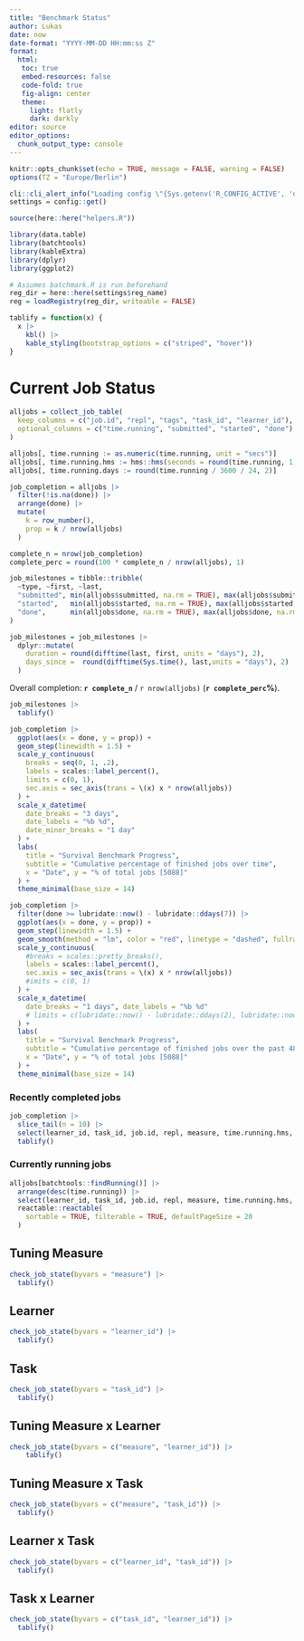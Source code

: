 ```yaml
---
title: "Benchmark Status"
author: Lukas
date: now
date-format: "YYYY-MM-DD HH:mm:ss Z"
format: 
  html:
   toc: true
   embed-resources: false
   code-fold: true
   fig-align: center
   theme:
     light: flatly
     dark: darkly
editor: source
editor_options: 
  chunk_output_type: console
---
```


```r
knitr::opts_chunk$set(echo = TRUE, message = FALSE, warning = FALSE)
options(TZ = "Europe/Berlin")

cli::cli_alert_info("Loading config \"{Sys.getenv('R_CONFIG_ACTIVE', 'default')}\"")
settings = config::get()

source(here::here("helpers.R"))

library(data.table)
library(batchtools)
library(kableExtra)
library(dplyr)
library(ggplot2)

# Assumes batchmark.R is run beforehand
reg_dir = here::here(settings$reg_name)
reg = loadRegistry(reg_dir, writeable = FALSE)

tablify = function(x) {
  x |>
    kbl() |>
    kable_styling(bootstrap_options = c("striped", "hover"))
}
```

# Current Job Status

```r
alljobs = collect_job_table(
  keep_columns = c("job.id", "repl", "tags", "task_id", "learner_id"),
  optional_columns = c("time.running", "submitted", "started", "done")
)

alljobs[, time.running := as.numeric(time.running, unit = "secs")]
alljobs[, time.running.hms := hms::hms(seconds = round(time.running, 1))]
alljobs[, time.running.days := round(time.running / 3600 / 24, 2)]

job_completion = alljobs |>
  filter(!is.na(done)) |>
  arrange(done) |>
  mutate(
    k = row_number(),
    prop = k / nrow(alljobs)
  )

complete_n = nrow(job_completion)
complete_perc = round(100 * complete_n / nrow(alljobs), 1)

job_milestones = tibble::tribble(
  ~type, ~first, ~last,
  "submitted", min(alljobs$submitted, na.rm = TRUE), max(alljobs$submitted, na.rm = TRUE),
  "started",   min(alljobs$started, na.rm = TRUE), max(alljobs$started, na.rm = TRUE),
  "done",      min(alljobs$done, na.rm = TRUE), max(alljobs$done, na.rm = TRUE)
)

job_milestones = job_milestones |>
  dplyr::mutate(
    duration = round(difftime(last, first, units = "days"), 2),
    days_since =  round(difftime(Sys.time(), last,units = "days"), 2)
  )
```

Overall completion: **`r complete_n`** / `r nrow(alljobs)` (**`r complete_perc`%**).  

```r
job_milestones |> 
  tablify()
```



```r
job_completion |>
  ggplot(aes(x = done, y = prop)) +
  geom_step(linewidth = 1.5) +
  scale_y_continuous(
    breaks = seq(0, 1, .2),
    labels = scales::label_percent(), 
    limits = c(0, 1),
    sec.axis = sec_axis(trans = \(x) x * nrow(alljobs))
  ) +
  scale_x_datetime(
    date_breaks = "3 days", 
    date_labels = "%b %d",
    date_minor_breaks = "1 day"
  ) +
  labs(
    title = "Survival Benchmark Progress",
    subtitle = "Cumulative percentage of finished jobs over time",
    x = "Date", y = "% of total jobs [5088]"
  ) +
  theme_minimal(base_size = 14)

job_completion |>
  filter(done >= lubridate::now() - lubridate::ddays(7)) |>
  ggplot(aes(x = done, y = prop)) +
  geom_step(linewidth = 1.5) +
  geom_smooth(method = "lm", color = "red", linetype = "dashed", fullrange = TRUE) +
  scale_y_continuous(
    #breaks = scales::pretty_breaks(),
    labels = scales::label_percent(), 
    sec.axis = sec_axis(trans = \(x) x * nrow(alljobs))
    #imits = c(0, 1)
  ) +
  scale_x_datetime(
    date_breaks = "1 days", date_labels = "%b %d"
    # limits = c(lubridate::now() - lubridate::ddays(2), lubridate::now() + lubridate::ddays(1))
  ) +
  labs(
    title = "Survival Benchmark Progress",
    subtitle = "Cumulative percentage of finished jobs over the past 48 hours",
    x = "Date", y = "% of total jobs [5088]"
  ) +
  theme_minimal(base_size = 14)
```

### Recently completed jobs

```r
job_completion |>
  slice_tail(n = 10) |>
  select(learner_id, task_id, job.id, repl, measure, time.running.hms, time.running.days) |>
  tablify()
```

### Currently running jobs

```r
alljobs[batchtools::findRunning()] |>
  arrange(desc(time.running)) |>
  select(learner_id, task_id, job.id, repl, measure, time.running.hms, time.running.days) |>
  reactable::reactable(
    sortable = TRUE, filterable = TRUE, defaultPageSize = 20
  )
```

## Tuning Measure

```r
check_job_state(byvars = "measure") |>
  tablify()

```

## Learner

```r
check_job_state(byvars = "learner_id") |>
  tablify()
```

## Task

```r
check_job_state(byvars = "task_id") |>
  tablify()
```

## Tuning Measure x Learner

```r
check_job_state(byvars = c("measure", "learner_id")) |>
    tablify()
```

## Tuning Measure x Task

```r
check_job_state(byvars = c("measure", "task_id")) |>
  tablify()
```

## Learner x Task

```r
check_job_state(byvars = c("learner_id", "task_id")) |>
  tablify()
```

## Task x Learner

```r
check_job_state(byvars = c("task_id", "learner_id")) |>
  tablify()
```

